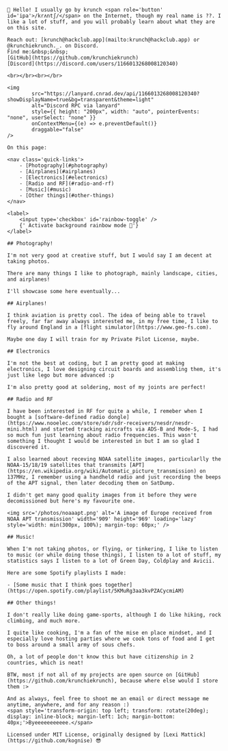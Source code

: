 
<HomepageLayout>
	<LogoHeading />

	👋 Hello! I usually go by krunch <span role='button' id='ipa'>/krʌntʃ/</span> on the Internet, though my real name is ??. I like a lot of stuff, and you will probably learn about what they are on this site.

	Reach out: [krunch@hackclub.app](mailto:krunch@hackclub.app) or @krunchiekrunch._. on Discord.         
	Find me:&nbsp;&nbsp;
	[GitHub](https://github.com/krunchiekrunch)
	[Discord](https://discord.com/users/1166013268008120340)
	
	<br></br><br></br>

	<img
    		src="https://lanyard.cnrad.dev/api/1166013268008120340?showDisplayName=true&bg=transparent&theme=light"
    		alt="Discord RPC via lanyard"
    		style={{ height: "200px", width: "auto", pointerEvents: "none", userSelect: "none" }}
			onContextMenu={(e) => e.preventDefault()}
			draggable="false"
	/>

	On this page:

	<nav class='quick-links'>
		- [Photography](#photography)
		- [Airplanes](#airplanes)
		- [Electronics](#electronics)
		- [Radio and RF](#radio-and-rf)
		- [Music](#music)
		- [Other things](#other-things)
	</nav>

	<label>
		<input type='checkbox' id='rainbow-toggle' />
		{' Activate background rainbow mode 🌈'}
	</label>

	## Photography!
	
	I'm not very good at creative stuff, but I would say I am decent at taking photos.
	
	There are many things I like to photograph, mainly landscape, cities, and airplanes!

	I'll showcase some here eventually...

	## Airplanes!

	I think aviation is pretty cool. The idea of being able to travel freely, far far away always interested me, in my free time, I like to fly around England in a [flight simulator](https://www.geo-fs.com).

	Maybe one day I will train for my Private Pilot License, maybe.

	## Electronics

	I'm not the best at coding, but I am pretty good at making electronics, I love designing circuit boards and assembling them, it's just like lego but more advanced :p

	I'm also pretty good at soldering, most of my joints are perfect!

	## Radio and RF

	I have been interested in RF for quite a while, I remeber when I bought a [software-defined radio dongle](https://www.nooelec.com/store/sdr/sdr-receivers/nesdr/nesdr-mini.html) and started tracking aircrafts via ADS-B and Mode-S, I had so much fun just learning about radio frequencies. This wasn't something I thought I would be interested in but I am so glad I discovered it.

	I also learned about receving NOAA satellite images, particularlly the NOAA-15/18/19 satellites that transmits [APT](https://en.wikipedia.org/wiki/Automatic_picture_transmission) on 137MHz, I remember using a handheld radio and just recording the beeps of the APT signal, then later decoding them on SatDump.

	I didn't get many good quality images from it before they were decomissioned but here's my favourite one.

	<img src='/photos/noaaapt.png' alt='A image of Europe received from NOAA APT transmission' width='909' height='969' loading='lazy' style='width: min(300px, 100%); margin-top: 60px;' />

	## Music!

	When I'm not taking photos, or flying, or tinkering, I like to listen to music (or while doing those things), I listen to a lot of stuff, my statistics says I listen to a lot of Green Day, Coldplay and Avicii.

	Here are some Spotify playlists I made:
	
	- [Some music that I think goes together](https://open.spotify.com/playlist/5KMuRg3aa3kvPZACycmiAM)

	## Other things!

	I don't really like doing game-sports, although I do like hiking, rock climbing, and much more.

	I quite like cooking, I'm a fan of the mise en place mindset, and I especially love hosting parties where we cook tons of food and I get to boss around a small army of sous chefs.

	Oh, a lot of people don't know this but have citizenship in 2 countries, which is neat!

	BTW, most if not all of my projects are open source on [GitHub](https://github.com/krunchiekrunch), because where else would I store them :>

	And as always, feel free to shoot me an email or direct message me anytime, anywhere, and for any reason :)
	<span style='transform-origin: top left; transform: rotate(20deg); display: inline-block; margin-left: 1ch; margin-bottom: 40px;'>Byeeeeeeeeeee.</span>

	Licensed under MIT License, originally designed by [Lexi Mattick](https://github.com/kognise) 😎

</HomepageLayout>
